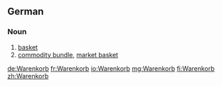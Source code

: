 ==German==
===Noun===
{{de-noun|m|Warenkorbs|gen2=Warenkorbes|Warenkörbe}}
#[[basket]]
#[[commodity bundle]], [[market basket]]

[[de:Warenkorb]]
[[fr:Warenkorb]]
[[io:Warenkorb]]
[[mg:Warenkorb]]
[[fi:Warenkorb]]
[[zh:Warenkorb]]